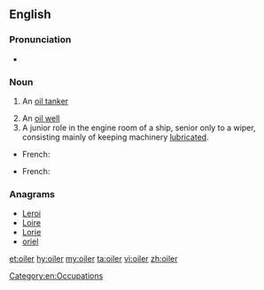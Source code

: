 ==English==
{{wikipedia}}
===Pronunciation===
* {{rhymes|ɔɪlə(r)|lang=en}}

===Noun===
{{en-noun}}

# {{context|nautical|lang=en}} An [[oil tanker]]
# An [[oil well]]
# A junior role in the engine room of a ship, senior only to a wiper, consisting mainly of keeping machinery [[lubricate]]d.

{{trans-top|oil tanker}}
* French: {{t|fr|pétrolier|m}}
{{trans-mid}}
{{trans-bottom}}
{{trans-top|oil well}}
* French: {{t|fr|puits de pétrole|m}}
{{trans-mid}}
{{trans-bottom}}

===Anagrams===
* [[Leroi#English|Leroi]]
* [[Loire#English|Loire]]
* [[Lorie#English|Lorie]]
* [[oriel#English|oriel]]

[[Category:en:Occupations]]

[[et:oiler]]
[[hy:oiler]]
[[my:oiler]]
[[ta:oiler]]
[[vi:oiler]]
[[zh:oiler]]
